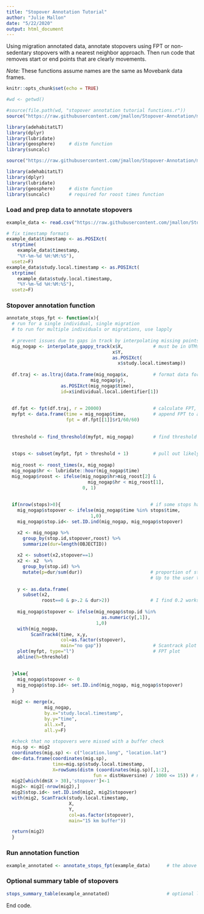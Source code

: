 ```yaml
---
title: "Stopover Annotation Tutorial"
author: "Julie Mallon"
date: "5/22/2020"
output: html_document
---
```


Using migration annotated data, annotate stopovers using FPT or non-sedentary stopovers with a nearest neighbor approach. Then run code that removes start or end points that are clearly movements.
    
*Note:* These functions assume names are the same as Movebank data frames.

```r
knitr::opts_chunk$set(echo = TRUE)

#wd <- getwd()

#source(file.path(wd, "stopover annotation tutorial functions.r"))
source("https://raw.githubusercontent.com/jmallon/Stopover-Annotation/master/stopover%20annotation%20tutorial%20functions.R")

library(adehabitatLT)
library(dplyr)
library(lubridate)
library(geosphere)     # distm function
library(suncalc) 
```

```r

source("https://raw.githubusercontent.com/jmallon/Stopover-Annotation/master/stopover%20annotation%20tutorial%20functions.R")

library(adehabitatLT)
library(dplyr)
library(lubridate)
library(geosphere)     # distm function
library(suncalc)       # required for roost times function
```

### Load and prep data to annotate stopovers
```r
example_data <- read.csv("https://raw.githubusercontent.com/jmallon/Stopover-Annotation/master/example_data.csv", stringsAsFactors = F)

# fix timestamp formats
example_data$timestamp <- as.POSIXct(
  strptime(
    example_data$timestamp,
    "%Y-%m-%d %H:%M:%S"),
  usetz=F)
example_data$study.local.timestamp <- as.POSIXct( 
  strptime(
    example_data$study.local.timestamp,  
    "%Y-%m-%d %H:%M:%S"),
  usetz=F)

```

### Stopover annotation function
```r

annotate_stops_fpt <- function(x){
  # run for a single individual, single migration
  # to run for multiple individuals or migrations, use lapply
   
  # prevent issues due to gaps in track by interpolating missing points
  mig_nogap <- interpolate_gappy_track(x$X,           # must be in UTMs and not degrees!
                                       x$Y,
                                       as.POSIXct(
                                         x$study.local.timestamp))
  
  df.traj <- as.ltraj(data.frame(mig_nogap$x,         # format data for adehabitat
                               mig_nogap$y),
                    as.POSIXct(mig_nogap$time), 
                    id=x$individual.local.identifier[1])
  
  
  df.fpt <- fpt(df.traj, r = 20000)                   # calculate FPT, check that r value works for your dataset
  myfpt <- data.frame(time = mig_nogap$time,          # append FPT to a new data frame with time
                      fpt = df.fpt[[1]]$r1/60/60)
  
  
  threshold <- find_threshold(myfpt, mig_nogap)       # find threshold to identify stopovers
  
  
  stops <- subset(myfpt, fpt > threshold + 1)         # pull out likely stopovers
  
  mig_roost <- roost_times(x, mig_nogap)
  mig_nogap$hr <- lubridate::hour(mig_nogap$time)
  mig_nogap$roost <- ifelse(mig_nogap$hr>mig_roost[2] & 
                              mig_nogap$hr < mig_roost[1], 
                            0, 1)
    
  
  if(nrow(stops)>0){                                 # if some stops have been identified
    mig_nogap$stopover <- ifelse(mig_nogap$time %in% stops$time,
                               1,0)
    mig_nogap$stop.id<- set.ID.ind(mig_nogap, mig_nogap$stopover)

    x2 <- mig_nogap %>% 
      group_by(stop.id,stopover,roost) %>%
      summarize(dur=length(OBJECTID))
    
    x2 <- subset(x2,stopover==1)
    x2 <- x2  %>% 
      group_by(stop.id) %>%
      mutate(p=dur/sum(dur))                         # proportion of stopover that is spent roosting
                                                     # Up to the user to decide whether this helps with selection
    
    y <- as.data.frame(
      subset(x2,
             roost==0 & p>.2 & dur>2))               # I find 0.2 works for this data (typical roost 6pm - 8am) 
    
    mig_nogap$stopover <- ifelse(mig_nogap$stop.id %in%
                                   as.numeric(y[,1]),
                                 1,0)
    with(mig_nogap, 
         ScanTrack4(time, x,y,
                    col=as.factor(stopover),
                    main="no gap"))                   # Scantrack plot to see where stopovers have been annotated
    plot(myfpt, type="l")                             # FPT plot
    abline(h=threshold)
    

  }else{
    mig_nogap$stopover <- 0
    mig_nogap$stop.id<- set.ID.ind(mig_nogap, mig_nogap$stopover)
  }
  
  mig2 <- merge(x, 
              mig_nogap,
              by.x="study.local.timestamp",
              by.y="time",
              all.x=T,
              all.y=F)
  
  #check that no stopovers were missed with a buffer check
  mig.sp <- mig2
  coordinates(mig.sp) <- c("location.long", "location.lat")
  dm<-data.frame(coordinates(mig.sp),
                 time=mig.sp$study.local.timestamp, 
                 X=rowSums(distm (coordinates(mig.sp)[,1:2], 
                                fun = distHaversine) / 1000 <= 15)) # number of points within distance 15 km
  mig2[which(dm$X > 30),'stopover']<-1
  mig2<- mig2[-nrow(mig2),]
  mig2$stop.id<- set.ID.ind(mig2, mig2$stopover)
  with(mig2, ScanTrack(study.local.timestamp,
                       X,
                       Y,
                       col=as.factor(stopover),
                       main="15 km buffer"))

  return(mig2)
  }
```


### Run annotation function
```r
example_annotated <- annotate_stops_fpt(example_data)      # the above function
```

### Optional summary table of stopovers
```r
stops_summary_table(example_annotated)                     # optional list and plots summarizing stopovers

```

End code.

